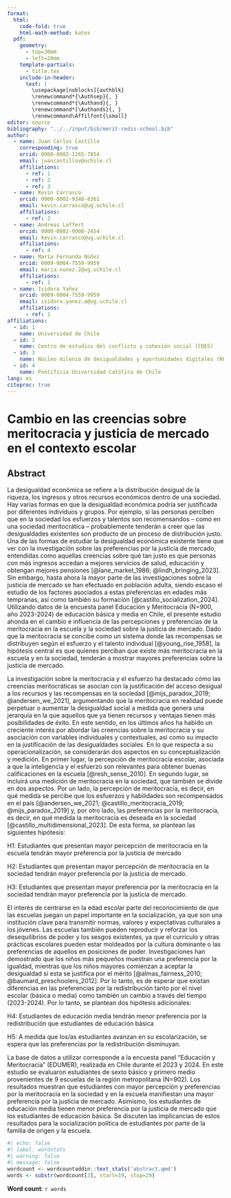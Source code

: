 ```yaml
---
format: 
  html: 
    code-fold: true
    html-math-method: katex
  pdf: 
    geometry: 
      - top=30mm
      - left=20mm
    template-partials: 
      - title.tex
    include-in-header:
      text: |
        \usepackage[noblocks]{authblk}
        \renewcommand*{\Authsep}{, }
        \renewcommand*{\Authand}{, }
        \renewcommand*{\Authands}{, }
        \renewcommand\Affilfont{\small}
editor: source
bibliography: "../../input/bib/merit-redis-school.bib"
author:
  - name: Juan Carlos Castillo
    corresponding: true
    orcid: 0000-0003-1265-7854
    email: juancastillov@uchile.cl
    affiliations:
      - ref: 1
      - ref: 2
      - ref: 3
  - name: Kevin Carrasco
    orcid: 0000-0002-9348-8361
    email: kevin.carrasco@ug.uchile.cl
    affiliations:
      - ref: 2
  - name: Andreas Laffert
    orcid: 0000-0002-9008-2454
    email: kevin.carrasco@ug.uchile.cl
    affiliations:
      - ref: 4
  - name: María Fernanda Núñez
    orcid: 0009-0004-7559-9959
    email: maria.nunez.2@ug.uchile.cl
    affiliations:
      - ref: 1
  - name: Isidora Yañez
    orcid: 0009-0004-7559-9959
    email: isidora.yanez.a@ug.uchile.cl 
    affiliations:
      - ref: 1
affiliations: 
  - id: 1
    name: Universidad de Chile
  - id: 2
    name: Centro de estudios del conflicto y cohesión social (COES)
  - id: 3
    name: Núcleo milenio de desigualdades y oportunidades digitales (NUDOS)
  - id: 4
    name: Pontificia Universidad Católica de Chile
lang: es
citeproc: true
---
```


# Cambio en las creencias sobre meritocracia y justicia de mercado en el contexto escolar


## Abstract

La desigualdad económica se refiere a la distribución desigual de la riqueza, los ingresos y otros recursos económicos dentro de una sociedad. Hay varias formas en que la desigualdad económica podría ser justificada por diferentes individuos y grupos. Por ejemplo, si las personas perciben que en la sociedad los esfuerzos y talentos son recomensandos -- como en una sociedad meritocrática --  probablemente tenderán a creer que las desigualdades existentes son producto de un proceso de distribución justo. Una de las formas de estudiar la desigualdad económica existente tiene que ver con la investigación sobre las preferencias por la justicia de mercado, entendidas como aquellas creencias sobre qué tan justo es que personas con más ingresos accedan a mejores servicios de salud, educación y obtengan mejores pensiones [@lane_market_1986; @lindh_bringing_2023]. Sin embargo, hasta ahora la mayor parte de las investigaciones sobre la justicia de mercado se han efectuado en población adulta, siendo escaso el estudio de los factores asociados a estas preferencias en edades más tempranas, así como también su formación [@castillo_socialization_2024]. Utilizando datos de la encuesta panel Educación y Meritocracia (N=900, año 2023-2024) de educación básica y media en Chile, el presente estudio ahonda en el cambio e influencia de las percepciones y preferencias de la meritocracia en la escuela y la sociedad sobre la justicia de mercado. Dado que la meritocracia se concibe como un sistema donde las recompensas se distribuyen según el esfuerzo y el talento individual [@young_rise_1958], la hipótesis central es que quienes perciban que existe más meritocracia en la escuela y en la sociedad, tenderán a mostrar mayores preferencias sobre la justicia de mercado.

La investigación sobre la meritocracia y el esfuerzo ha destacado cómo las creencias meritocráticas se asocian con la justificación del acceso desigual a los recursos y las recompensas en la sociedad [@mijs_paradox_2019; @andersen_we_2021], argumentando que la meritocracia en realidad puede perpetuar o aumentar la desigualdad social a medida que genera una jerarquía en la que aquellos que ya tienen recursos y ventajas tienen más posibilidades de éxito. En este sentido, en los últimos años ha habido un creciente interés por abordar las creencias sobre la meritocracia y su asociación con variables individuales y contextuales, así como su impacto en la justificación de las desigualdades sociales. En lo que respecta a su operacionalización, se considerarán dos aspectos en su conceptualización y medición. En primer lugar, la percepción de meritocracia escolar, asociada a que la inteligencia y el esfuerzo son relevantes para obtener buenas calificaciones en la escuela [@resh_sense_2010]. En segundo lugar, se incluirá una medición de meritocracia en la sociedad, que también se divide en dos aspectos. Por un lado, la percepción de meritocracia, es decir, en qué medida se percibe que los esfuerzos y habilidades son recompensados en el país [@andersen_we_2021; @castillo_meritocracia_2019; @mijs_paradox_2019] y, por otro lado, las preferencias por la meritocracia, es decir, en qué medida la meritocracia es deseada en la sociedad [@castillo_multidimensional_2023]. De esta forma, se plantean las siguientes hipótesis:

H1: Estudiantes que presentan mayor percepción de meritocracia en la escuela tendrán mayor preferencia por la justicia de mercado

H2: Estudiantes que presentan mayor percepción de meritocracia en la sociedad tendrán mayor preferencia por la justicia de mercado.

H3: Estudiantes que presentan mayor preferencia por la meritocracia en la sociedad tendrán mayor preferencia por la justicia de mercado.

El interés de centrarse en la edad escolar parte del reconocimiento de que las escuelas juegan un papel importante en la socialización, ya que son una institución clave para transmitir normas, valores y expectativas culturales a los jóvenes. Las escuelas también pueden reproducir y reforzar los desequilibrios de poder y los sesgos existentes, ya que el currículo y otras prácticas escolares pueden estar moldeados por la cultura dominante o las preferencias de aquellos en posiciones de poder. Investigaciones han demostrado que los niños más pequeños muestran una preferencia por la igualdad, mientras que los niños mayores comienzan a aceptar la desigualdad si esta se justifica por el mérito [@almas_fairness_2010; @baumard_preschoolers_2012]. Por lo tanto, es de esperar que existan diferencias en las preferencias por la redistribución tanto por el nivel escolar (básica o media) como también un cambio a través del tiempo (2023-2024). Por lo tanto, se plantean dos hipótesis adicionales:

H4: Estudiantes de educación media tendrán menor preferencia por la redistribución que estudiantes de educación básica

H5: A medida que los/as estudiantes avanzan en su escolarización, se espera que las preferencias por la redistribución disminuyan.

La base de datos a utilizar corresponde a la encuesta panel "Educación y Meritocracia" (EDUMER), realizada en Chile durante el 2023 y 2024. En este estudio se evaluaron estudiantes de sexto básico y primero medio provenientes de 9 escuelas de la región metropolitana (N=902). Los resultados muestran que estudiantes con mayor percepción y preferencias por la meritocracia en la sociedad y en la escuela manifiestan una mayor preferencia por la justicia de mercado. Asimismo, los estudiantes de educación media tienen menor preferencia por la justicia de mercado que los estudiantes de educación básica. Se discuten las implicancias de estos resultados para la socialización política de estudiantes por parte de la familia de origen y la escuela. 


```r
#| echo: false
#| label: wordstats
#| warning: false
#| message: false
wordcount <- wordcountaddin::text_stats('abstract.qmd')
words <- substr(wordcount[3], start=19, stop=29)
```

**Word count**: `r words`

